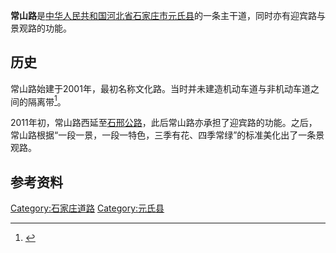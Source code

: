 {{Infobox China Road
|中文道路名称=常山路
|道路名称拼音=CHANG SHAN LU
|道路英文名=Changshan Road
|道路方向=东西
|图片=Changshanlu.jpg
|图片说明=
|道路属性=普通道路
|道路总长度=5.4
|规划总长度=6.4
|已通车长度=5.4
|车速限制=
|行车线数量=双向六车道
|道路宽度=
|所在地区={{CHN}}[[河北省|河北省]][[石家庄市|石家庄市]][[元氏县|元氏县]]
|起点=
|终点=
|道路命名日期=
|命名缘由=[[常山郡|常山郡]]
|道路旧名=文化路、兴华路
|道路动工日期=
|通车日期=
|相连路段=
|路段主要建筑=
}}

'''常山路'''是[[中华人民共和国|中华人民共和国]][[河北省|河北省]][[石家庄市|石家庄市]][[元氏县|元氏县]]的一条主干道，同时亦有迎宾路与景观路的功能。

== 历史 ==
常山路始建于2001年，最初名称文化路。当时并未建造机动车道与非机动车道之间的隔离带<ref name="获奖">{{cite news|title=元氏县常山路改造项目获 “2012年河北省人居环境范例奖”|url=http://sjzrb.sjzdaily.com.cn/html/2013-01/24/content_50603.htm|agency=[[石家庄日报|石家庄日报]]|date=2013-01-24|language=zh-cn|access-date=2016-05-18|archive-url=https://web.archive.org/web/20140203201039/http://sjzrb.sjzdaily.com.cn/html/2013-01/24/content_50603.htm|archive-date=2014-02-03|dead-url=yes}}</ref>。

2011年初，常山路西延至[[石邢公路|石邢公路]]，此后常山路亦承担了迎宾路的功能。之后，常山路根据“一段一景，一段一特色，三季有花、四季常绿”的标准美化出了一条景观路。

== 参考资料 ==
{{Reflist|2}}

[[Category:石家庄道路|Category:石家庄道路]]
[[Category:元氏县|Category:元氏县]]